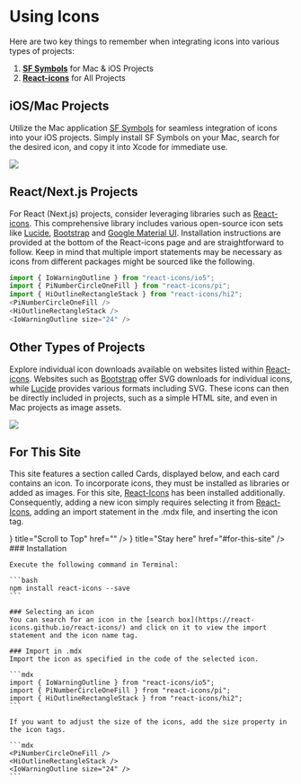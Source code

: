 
# Using Icons

Here are two key things to remember when integrating icons into various types of projects:

1. **[SF Symbols](https://developer.apple.com/sf-symbols)** for Mac & iOS Projects
2. **[React-icons](https://react-icons.github.io/react-icons)** for All Projects

## iOS/Mac Projects

Utilize the Mac application [SF Symbols](https://developer.apple.com/sf-symbols) for seamless integration of icons into your iOS projects. Simply install SF Symbols on your Mac, search for the desired icon, and copy it into Xcode for immediate use.

![](/sfsymbols.png)

## React/Next.js Projects
For React (Next.js) projects, consider leveraging libraries such as [React-icons](https://react-icons.github.io/react-icons). This comprehensive library includes various open-source icon sets like [Lucide](https://lucide.dev/icons/), [Bootstrap](https://icons.getbootstrap.com/) and [Google Material UI](https://mui.com/material-ui/material-icons/). Installation instructions are provided at the bottom of the React-icons page and are straightforward to follow. Keep in mind that multiple import statements may be necessary as icons from different packages might be sourced like the following.

``` ts
import { IoWarningOutline } from "react-icons/io5";
import { PiNumberCircleOneFill } from "react-icons/pi";
import { HiOutlineRectangleStack } from "react-icons/hi2";
<PiNumberCircleOneFill />
<HiOutlineRectangleStack />
<IoWarningOutline size="24" />
```

## Other Types of Projects

Explore individual icon downloads available on websites listed within [React-icons](https://react-icons.github.io/react-icons). Websites such as [Bootstrap](https://icons.getbootstrap.com/) offer SVG downloads for individual icons, while [Lucide](https://lucide.dev/icons/) provides various formats including SVG. These icons can then be directly included in projects, such as a simple HTML site, and even in Mac projects as image assets.

![](/lucide.png)

## For This Site
This site features a section called Cards, displayed below, and each card contains an icon. To incorporate icons, they must be installed as libraries or added as images. For this site, [React-Icons](https://react-icons.github.io/react-icons/) has been installed additionally. Consequently, adding a new icon simply requires selecting it from [React-Icons](https://react-icons.github.io/react-icons/), adding an import statement in the .mdx file, and inserting the icon tag.

<Cards>
  <Card icon={<IoWarningOutline size="26"/>} title="Scroll to Top" href="" />
  <Card icon={<HiOutlineRectangleStack size="26"/>} title="Stay here" href="#for-this-site" />
</Cards>

<Steps>
    ### Installation

    Execute the following command in Terminal:

    ```bash
    npm install react-icons --save
    ```

    ### Selecting an icon
    You can search for an icon in the [search box](https://react-icons.github.io/react-icons/) and click on it to view the import statement and the icon name tag.

    ### Import in .mdx
    Import the icon as specified in the code of the selected icon.

    ```mdx
    import { IoWarningOutline } from "react-icons/io5";
    import { PiNumberCircleOneFill } from "react-icons/pi";
    import { HiOutlineRectangleStack } from "react-icons/hi2";
    ```

    If you want to adjust the size of the icons, add the size property in the icon tags.

    ```mdx
    <PiNumberCircleOneFill />
    <HiOutlineRectangleStack />
    <IoWarningOutline size="24" />
    ```
</Steps>

